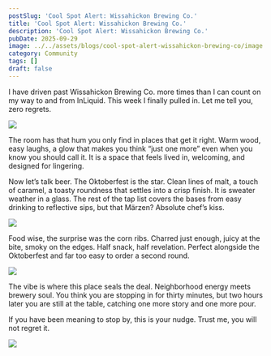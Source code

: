 ```yaml
---
postSlug: 'Cool Spot Alert: Wissahickon Brewing Co.'
title: 'Cool Spot Alert: Wissahickon Brewing Co.'
description: 'Cool Spot Alert: Wissahickon Brewing Co.'
pubDate: 2025-09-29
image: ../../assets/blogs/cool-spot-alert-wissahickon-brewing-co/image.jpg
category: Community
tags: []
draft: false
---
```

I have driven past Wissahickon Brewing Co. more times than I can count on my way to and from InLiquid. This week I finally pulled in. Let me tell you, zero regrets.

![](../../assets/blogs/cool-spot-alert-wissahickon-brewing-co/img-2552-1.jpg)

The room has that hum you only find in places that get it right. Warm wood, easy laughs, a glow that makes you think “just one more” even when you know you should call it. It is a space that feels lived in, welcoming, and designed for lingering.

Now let’s talk beer. The Oktoberfest is the star. Clean lines of malt, a touch of caramel, a toasty roundness that settles into a crisp finish. It is sweater weather in a glass. The rest of the tap list covers the bases from easy drinking to reflective sips, but that Märzen? Absolute chef’s kiss.

![](../../assets/blogs/cool-spot-alert-wissahickon-brewing-co/img-2550-5.jpg)

Food wise, the surprise was the corn ribs. Charred just enough, juicy at the bite, smoky on the edges. Half snack, half revelation. Perfect alongside the Oktoberfest and far too easy to order a second round.

![](../../assets/blogs/cool-spot-alert-wissahickon-brewing-co/img-2551-2.jpg)

The vibe is where this place seals the deal. Neighborhood energy meets brewery soul. You think you are stopping in for thirty minutes, but two hours later you are still at the table, catching one more story and one more pour.

If you have been meaning to stop by, this is your nudge. Trust me, you will not regret it.

![](../../assets/blogs/cool-spot-alert-wissahickon-brewing-co/img-2552-1.jpg)
